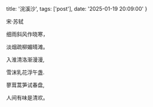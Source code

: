  title: '浣溪沙',
  tags: ['post'],
  date: '2025-01-19 20:09:00'
}

宋·苏轼

细雨斜风作晓寒，

淡烟疏柳媚晴滩。

入淮清洛渐漫漫,

雪沫乳花浮午盏.

蓼茸蒿笋试春盘,

人间有味是清欢。
